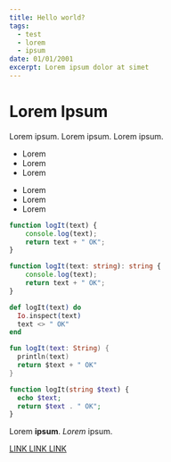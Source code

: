 ```yaml
---
title: Hello world?
tags:
  - test
  - lorem
  - ipsum
date: 01/01/2001
excerpt: Lorem ipsum dolor at simet
---
```


# Lorem Ipsum

Lorem ipsum. Lorem ipsum. Lorem ipsum.

- Lorem
- Lorem
- Lorem

* Lorem
* Lorem
* Lorem

```js
function logIt(text) {
	console.log(text);
	return text + " OK";
}
```

```ts
function logIt(text: string): string {
	console.log(text);
	return text + " OK";
}
```

```elixir
def logIt(text) do
  Io.inspect(text)
  text <> " OK"
end
```

```kotlin
fun logIt(text: String) {
  println(text)
  return $text + " OK"
}
```

```php
function logIt(string $text) {
  echo $text;
  return $text . " OK";
}
```

Lorem **ipsum**. _Lorem_ ipsum.

[LINK LINK LINK](https://www.google.com)
